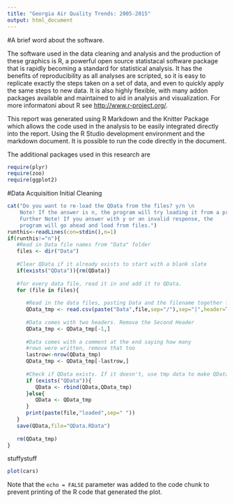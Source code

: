 ```yaml
---
title: "Georgia Air Quality Trends: 2005-2015"
output: html_document
---
```




#A brief word about the software.

The software used in the data cleaning and analysis and the production of these graphics is R, a powerful open source statistacal software package that is rapidly becoming a standard for statistical analysis. It has the benefits of reproducibility as all analyses are scripted, so it is easy to replicate exactly the steps taken on a set of data, and even to quickly apply the same steps to new data. It is also highly flexible, with many addon packages available and maintained to aid in analysis and visualization. For more informatoni about R see <http://www.r-project.org/>. 

This report was generated using R Markdown and the Knitter Package which allows the code used in the analysis to be easily integrated directly into the report. Using the R Studio development environment and the markdown document. It is possible to run the code directly in the document.

The additional packages used in this research are 

```r
require(plyr)
require(zoo)
require(ggplot2)
```

#Data Acquisition Initial Cleaning
```r
cat("Do you want to re-load the QData from the files? y/n \n
    Note! If the answer is n, the program will try loading it from a presaved RData file. If you are unsure, type y. \n
    Further Note! If you answer with y or an invalid response, the
    program will go ahead and load from files.")
runthis<-readLines(con=stdin(),n=1)
if(runthis!="n"){
   #Read in Data file names from "Data" folder
   files <- dir("Data")
   
   #Clear QData if it already exists to start with a blank slate
   if(exists("QData")){rm(QData)}
   
   #for every data file, read it in and add it to QData.
   for (file in files){
      
      #Read in the data files, pasting Data and the filename together for the path name
      QData_tmp <- read.csv(paste("Data",file,sep="/"),sep="|",header=TRUE,skip=0,na.strings="")
      
      #Data comes with two headers. Remove the Second Header
      QData_tmp <- QData_tmp[-1,]
      
      #Data comes with a comment at the end saying how many
      #rows were written, remove that too
      lastrow<-nrow(QData_tmp)
      QData_tmp <- QData_tmp[-lastrow,]
      
      #Check if QData exists. If it doesn't, use tmp data to make QData. If it does, add tmp data to QData.
      if (exists("QData")){
         QData <- rbind(QData,QData_tmp)
      }else{
         QData <- QData_tmp
      }
      print(paste(file,"loaded",sep=" "))
   }
   save(QData,file="QData.RData")
   
   rm(QData_tmp)
}

```

stuffystuff

```r
plot(cars)
```

Note that the `echo = FALSE` parameter was added to the code chunk to prevent printing of the R code that generated the plot.
